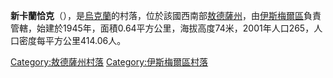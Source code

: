 {{expand|time=2016-09-03T01:29:47+00:00}}
{{unreferenced|time=2016-09-03T01:29:47+00:00}}
{{coord|45|35|3|N|28|46|34|E|scale:30000|display=title}}

'''新卡蘭恰克'''（{{lang-uk|Новокаланчак}}），是[[烏克蘭|烏克蘭]]的村落，位於該國西南部[[敖德薩州|敖德薩州]]，由[[伊斯梅爾區|伊斯梅爾區]]負責管轄，始建於1945年，面積0.64平方公里，海拔高度74米，2001年人口265，人口密度每平方公里414.06人。

{{DEFAULTSORT:Новокаланчак}}
[[Category:敖德薩州村落|Category:敖德薩州村落]]
[[Category:伊斯梅爾區村落|Category:伊斯梅爾區村落]]


{{Odessa-geo-stub}}